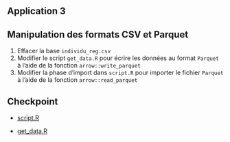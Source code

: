 ## Application 3

:::{.callout-tip collapse="true" icon=false}
## Manipulation des formats CSV et Parquet

:::{.incremental}
1. Effacer la base `individu_reg.csv`
2. Modifier le script `get_data.R` pour écrire les données au format `Parquet` à l'aide de la fonction `arrow::write_parquet`
3. Modifier la phase d'import dans `script.R` pour importer le fichier `Parquet` à l'aide de la fonction `arrow::read_parquet`
:::

:::

## Checkpoint

- [script.R](https://raw.githubusercontent.com/InseeFrLab/formation-bonnes-pratiques-R/main/R/checkpoints/application3/script.R)

- [get_data.R](https://raw.githubusercontent.com/InseeFrLab/formation-bonnes-pratiques-R/main/R/checkpoints/application3/get_data.R)
